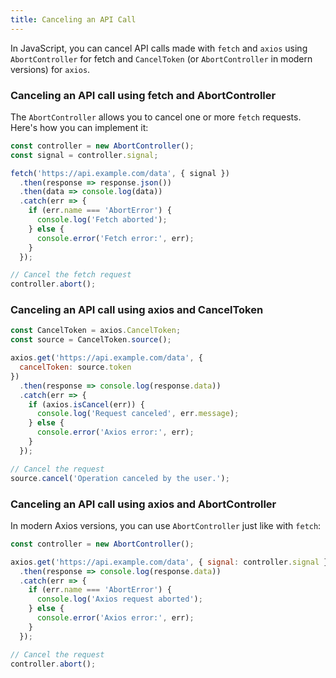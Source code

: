 ```yaml
---
title: Canceling an API Call
---
```


In JavaScript, you can cancel API calls made with `fetch` and `axios` using `AbortController` for fetch and `CancelToken` (or `AbortController` in modern versions) for `axios`.

### Canceling an API call using fetch and AbortController

The `AbortController` allows you to cancel one or more `fetch` requests. Here's how you can implement it:

```JavaScript
const controller = new AbortController();
const signal = controller.signal;

fetch('https://api.example.com/data', { signal })
  .then(response => response.json())
  .then(data => console.log(data))
  .catch(err => {
    if (err.name === 'AbortError') {
      console.log('Fetch aborted');
    } else {
      console.error('Fetch error:', err);
    }
  });

// Cancel the fetch request
controller.abort();
```

### Canceling an API call using axios and CancelToken

```JavaScript
const CancelToken = axios.CancelToken;
const source = CancelToken.source();

axios.get('https://api.example.com/data', {
  cancelToken: source.token
})
  .then(response => console.log(response.data))
  .catch(err => {
    if (axios.isCancel(err)) {
      console.log('Request canceled', err.message);
    } else {
      console.error('Axios error:', err);
    }
  });

// Cancel the request
source.cancel('Operation canceled by the user.');
```

### Canceling an API call using axios and AbortController

In modern Axios versions, you can use `AbortController` just like with `fetch`:

```JavaScript
const controller = new AbortController();

axios.get('https://api.example.com/data', { signal: controller.signal })
  .then(response => console.log(response.data))
  .catch(err => {
    if (err.name === 'AbortError') {
      console.log('Axios request aborted');
    } else {
      console.error('Axios error:', err);
    }
  });

// Cancel the request
controller.abort();
```
